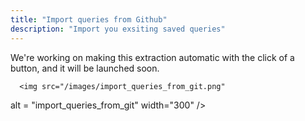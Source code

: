 ```yaml
---
title: "Import queries from Github"
description: "Import you exsiting saved queries"
---
```


<Note>
  We're working on making this extraction automatic with the click of a button, and it will be launched soon.
</Note>

  <Steps>

      <img src="/images/import_queries_from_git.png" 
   alt = "import_queries_from_git"
   width="300" />
   
  <Step title="Go to GitHub and open the relevant repository">
  </Step>
  
  <Step title="Click the green 'Code' button → Download ZIP">
  </Step>
  
  <Step title="Drag and drop the ZIP file into the Sherloq uploader">
  </Step>
</Steps>





